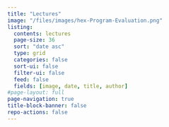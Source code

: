 ```yaml
---
title: "Lectures"
image: "/files/images/hex-Program-Evaluation.png"
listing:
  contents: lectures
  page-size: 36
  sort: "date asc"
  type: grid
  categories: false
  sort-ui: false
  filter-ui: false
  feed: false
  fields: [image, date, title, author]
#page-layout: full
page-navigation: true
title-block-banner: false
repo-actions: false
---
```



